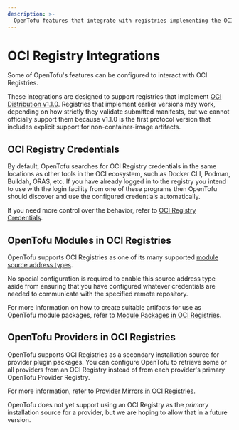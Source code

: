 ```yaml
---
description: >-
  OpenTofu features that integrate with registries implementing the OCI Distribution protocol.
---
```


# OCI Registry Integrations

Some of OpenTofu's features can be configured to interact with OCI Registries.

These integrations are designed to support registries that implement
[OCI Distribution v1.1.0](https://github.com/opencontainers/distribution-spec/blob/v1.1.0/spec.md).
Registries that implement earlier versions may work, depending on how strictly
they validate submitted manifests, but we cannot officially support them because
v1.1.0 is the first protocol version that includes explicit support for
non-container-image artifacts.

## OCI Registry Credentials

By default, OpenTofu searches for OCI Registry credentials in the same locations as other
tools in the OCI ecosystem, such as Docker CLI, Podman, Buildah, ORAS, etc. If you have
already logged in to the registry you intend to use with the login facility from one of
these programs then OpenTofu should discover and use the configured credentials
automatically.

If you need more control over the behavior, refer to [OCI Registry Credentials](credentials.mdx).

## OpenTofu Modules in OCI Registries

OpenTofu supports OCI Registries as one of its many supported
[module source address types](/language/modules/sources.mdx).

No special configuration is required to enable this source address type aside from
ensuring that you have configured whatever credentials are needed to communicate
with the specified remote repository.

For more information on how to create suitable artifacts for use as OpenTofu module
packages, refer to [Module Packages in OCI Registries](module-package.mdx).

## OpenTofu Providers in OCI Registries

OpenTofu supports OCI Registries as a secondary installation source for provider plugin
packages. You can configure OpenTofu to retrieve some or all providers from an OCI
Registry instead of from each provider's primary OpenTofu Provider Registry.

For more information, refer to [Provider Mirrors in OCI Registries](provider-mirror.mdx).

OpenTofu does not yet support using an OCI Registry as the _primary_ installation source
for a provider, but we are hoping to allow that in a future version.
